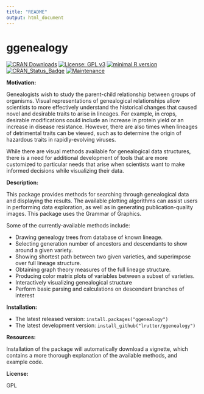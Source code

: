 ```yaml
---
title: "README"
output: html_document
---
```


# ggenealogy

[![CRAN Downloads](https://cranlogs.r-pkg.org/badges/grand-total/ggenealogy)](https://cranlogs.r-pkg.org/badges/grand-total/ggenealogy)
[![License: GPL v3](https://img.shields.io/badge/License-GPL%20v3-ff69b4.svg)](https://www.gnu.org/licenses/gpl-3.0)
[![minimal R version](https://img.shields.io/badge/R%3E%3D-3.3.0-6666ff.svg)](https://cran.r-project.org/)
[![CRAN_Status_Badge](http://www.r-pkg.org/badges/version/ggenealogy)](https://cran.r-project.org/package=ggenealogy)
[![Maintenance](https://img.shields.io/badge/Maintained%3F-yes-green.svg)](https://GitHub.com/lrutter/ggenealogy/graphs/commit-activity)

**Motivation:**

Genealogists wish to study the parent-child relationship between groups of organisms. Visual representations of genealogical relationships allow scientists to more effectively understand the historical changes that caused novel and desirable traits to arise in lineages. For example, in crops, desirable modifications could include an increase in protein yield or an increase in disease resistance. However, there are also times when lineages of detrimental traits can be viewed, such as to determine the origin of hazardous traits in rapidly-evolving viruses.

While there are visual methods available for genealogical data structures, there is a need for additional development of tools that are more customized to particular needs that arise when scientists want to make informed decisions while visualizing their data.

**Description:** 

This package provides methods for searching through genealogical data and displaying the results. The available plotting algorithms can assist users in performing data exploration, as well as in generating publication-quality images. This package uses the Grammar of Graphics.

Some of the currently-available methods include:

  * Drawing genealogy trees from database of known lineage.
  * Selecting generation number of ancestors and descendants to show around a given variety.
  * Showing shortest path between two given varieties, and superimpose over full lineage structure.
  * Obtaining graph theory measures of the full lineage structure.
  * Producing color matrix plots of variables between a subset of varieties.
  * Interactively visualizing genealogical structure
  * Perform basic parsing and calculations on descendant branches of interest

**Installation:**

* The latest released version: `install.packages("ggenealogy")`
* The latest development version: `install_github("lrutter/ggenealogy")`

**Resources:**

Installation of the package will automatically download a vignette, which contains a more thorough explanation of the available methods, and example code.

**License:**

GPL
